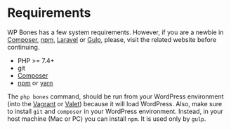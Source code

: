 # Requirements

WP Bones has a few system requirements. However, if you are a newbie in [Composer](https://getcomposer.org/), [npm](https://nodejs.org/en/), [Laravel](https://laravel.com/) or [Gulp](http://gulpjs.com/), please, visit the related website before continuing.

- PHP >= 7.4+
- git
- [Composer](https://getcomposer.org/)
- [npm](https://nodejs.org/en/) or [yarn](https://yarnpkg.com/en/)

The `php bones` command, should be run from your WordPress environment (into the [Vagrant](https://github.com/gfazioli/VagrantUbuntu) or [Valet](https://laravel.com/docs/10.x/valet)) because it will load WordPress. Also, make sure to install `git` and `composer` in your WordPress environment.
Instead, in your host machine (Mac or PC) you can install `npm`. It is used only by `gulp`.
